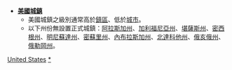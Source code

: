 {{Commons cat|Towns in the United States}}
*'''[[美國|美國]][[城鎮|城鎮]]'''
**美國城鎮之級別通常高於[[鎮區_(美國)|鎮區]]、低於[[城市|城市]]。
**以下州份無設置正式城鎮：[[阿拉斯加州|阿拉斯加州]]、[[加利福尼亞州|加利福尼亞州]]、[[堪薩斯州|堪薩斯州]]、[[密西根州|密西根州]]、[[明尼蘇達州|明尼蘇達州]]、[[密蘇里州|密蘇里州]]、[[內布拉斯加州|內布拉斯加州]]、[[北達科他州|北達科他州]]、[[俄亥俄州|俄亥俄州]]、[[俄勒岡州|俄勒岡州]]。
{{Parentcat}}

[[Category:各國城鎮|United States]]
[[Category:美國聚居地|*]]